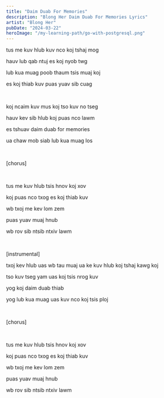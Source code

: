 ```yaml
---
title: "Daim Duab For Memories"
description: "Blong Her Daim Duab For Memories Lyrics"
artist: "Blong Her"
pubDate: "2024-03-22"
heroImage: "/my-learning-path/go-with-postgresql.png"
---
```


tus me kuv hlub kuv nco koj tshaj mog

hauv lub qab ntuj es koj nyob twg

lub kua muag poob thaum tsis muaj koj

es koj thiab kuv puas yuav sib cuag

<br />

koj ncaim kuv mus koj tso kuv no tseg

hauv kev sib hlub koj puas nco lawm

es tshuav daim duab for memories

ua chaw mob siab lub kua muag los

<br />

[chorus]

<br />

tus me kuv hlub tsis hnov koj xov

koj puas nco txog es koj thiab kuv

wb txoj me kev lom zem

puas yuav muaj hnub

wb rov sib ntsib ntxiv lawm

<br />

[instrumental]

txoj kev hlub uas wb tau muaj ua ke kuv hlub koj tshaj kawg koj

tso kuv tseg yam uas koj tsis nrog kuv

yog koj daim duab thiab

yog lub kua muag uas kuv nco koj tsis ploj

<br />

[chorus]

<br />

tus me kuv hlub tsis hnov koj xov

koj puas nco txog es koj thiab kuv

wb txoj me kev lom zem

puas yuav muaj hnub

wb rov sib ntsib ntxiv lawm
